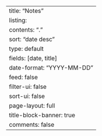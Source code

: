 ---
title: "Notes"
listing:
  contents: "."
  sort: "date desc"
  type: default
  fields: [date, title]  
  date-format: "YYYY-MM-DD"  
  feed: false
  filter-ui: false
  sort-ui: false
page-layout: full
title-block-banner: true
comments: false
---